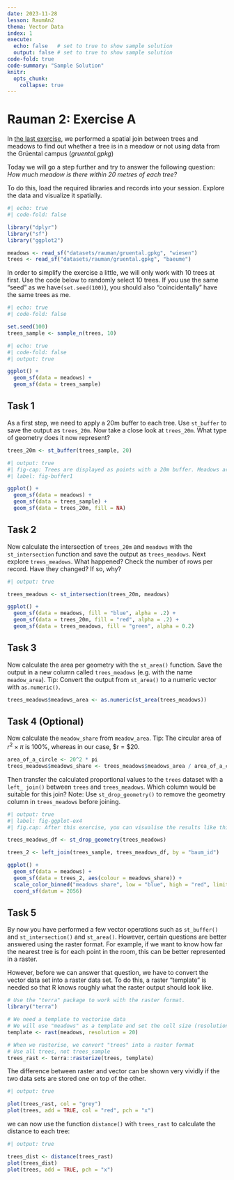 ```yaml
---
date: 2023-11-28
lesson: RaumAn2
thema: Vector Data
index: 1
execute:
  echo: false   # set to true to show sample solution
  output: false # set to true to show sample solution
code-fold: true
code-summary: "Sample Solution"
knitr:
  opts_chunk:
    collapse: true  
---
```


# Rauman 2: Exercise A

In [the last exercise](#sec-rauman1b), we performed a spatial join between trees and meadows to find out whether a tree is in a meadow or not using data from the Grüental campus (*gruental.gpkg*)

Today we will go a step further and try to answer the following question: *How much meadow is there within 20 metres of each tree?*

To do this, load the required libraries and records into your session. Explore the data and visualize it spatially.

```r
#| echo: true
#| code-fold: false

library("dplyr")
library("sf")
library("ggplot2")

meadows <- read_sf("datasets/rauman/gruental.gpkg", "wiesen")
trees <- read_sf("datasets/rauman/gruental.gpkg", "baeume")
```

In order to simplify the exercise a little, we will only work with 10 trees at first. Use the code below to randomly select 10 trees. If you use the same "seed" as we have` (set.seed(100)`), you should also "coincidentally" have the same trees as me.

```r
#| echo: true
#| code-fold: false

set.seed(100)
trees_sample <- sample_n(trees, 10)
```

```r
#| echo: true
#| code-fold: false
#| output: true

ggplot() +
  geom_sf(data = meadows) +
  geom_sf(data = trees_sample)
```

## Task 1

As a first step, we need to apply a 20m buffer to each tree. Use `st_buffer` to save the output as `trees_20m`. Now take a close look at `trees_20m`. What type of geometry does it now represent?

```r
trees_20m <- st_buffer(trees_sample, 20)
```

```r
#| output: true
#| fig-cap: Trees are displayed as points with a 20m buffer. Meadows are displayed in the background.
#| label: fig-buffer1

ggplot() +
  geom_sf(data = meadows) +
  geom_sf(data = trees_sample) +
  geom_sf(data = trees_20m, fill = NA)
```

## Task 2

Now calculate the intersection of `trees_20m` and `meadows` with the `st_intersection` function and save the output as `trees_meadows`. Next explore `trees_meadows`. What happened? Check the number of rows per record. Have they changed? If so, why?

```r
#| output: true

trees_meadows <- st_intersection(trees_20m, meadows)

ggplot() +
  geom_sf(data = meadows, fill = "blue", alpha = .2) +
  geom_sf(data = trees_20m, fill = "red", alpha = .2) +
  geom_sf(data = trees_meadows, fill = "green", alpha = 0.2)
```

## Task 3

Now calculate the area per geometry with the `st_area()` function. Save the output in a new column called `trees_meadows` (e.g. with the name `meadow_area`). Tip: Convert the output from `st_area()` to a numeric vector with `as.numeric()`.

```r
trees_meadows$meadows_area <- as.numeric(st_area(trees_meadows))
```

## Task 4 (Optional)

Now calculate the `meadow_share` from `meadow_area`. Tip: The circular area of $r^2\times \pi$ is 100%, whereas in our case, $r = $20.

```r
area_of_a_circle <- 20^2 * pi
trees_meadows$meadows_share <- trees_meadows$meadows_area / area_of_a_circle
```

Then transfer the calculated proportional values to the `trees` dataset with a `left_ join()` between `trees` and `trees_meadows`. Which column would be suitable for this join? Note: Use `st_drop_geometry()` to remove the geometry column in `trees_meadows` before joining.

```r
#| output: true
#| label: fig-ggplot-ex4
#| fig.cap: After this exercise, you can visualise the results like this. 

trees_meadows_df <- st_drop_geometry(trees_meadows)

trees_2 <- left_join(trees_sample, trees_meadows_df, by = "baum_id")

ggplot() +
  geom_sf(data = meadows) +
  geom_sf(data = trees_2, aes(colour = meadows_share)) +
  scale_color_binned("meadows share", low = "blue", high = "red", limits = c(0, 1), label = scales::label_percent()) +
  coord_sf(datum = 2056)
```

## Task 5 {#sec-raster-intro1}

By now you have performed a few vector operations such as `st_buffer()` and `st_intersection()` and `st_area()`. However, certain questions are better answered using the raster format. For example, if we want to know how far the nearest tree is for each point in the room, this can be better represented in a raster.

However, before we can answer that question, we have to convert the vector data set into a raster data set. To do this, a raster "template" is needed so that R knows roughly what the raster output should look like.

```r
# Use the "terra" package to work with the raster format.
library("terra")

# We need a template to vectorise data 
# We will use "meadows" as a template and set the cell size (resolution)
template <- rast(meadows, resolution = 20)

# When we rasterise, we convert "trees" into a raster format
# Use all trees, not trees_sample
trees_rast <- terra::rasterize(trees, template)
```

The difference between raster and vector can be shown very vividly if the two data sets are stored one on top of the other.

```r
#| output: true

plot(trees_rast, col = "grey")
plot(trees, add = TRUE, col = "red", pch = "x")
```

 we can now use the function `distance()` with `trees_rast` to calculate the distance to each tree:

```r
#| output: true

trees_dist <- distance(trees_rast)
plot(trees_dist)
plot(trees, add = TRUE, pch = "x")
```
